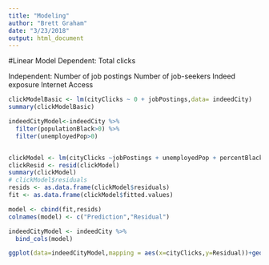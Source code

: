 ```yaml
---
title: "Modeling"
author: "Brett Graham"
date: "3/23/2018"
output: html_document
---
```


#Linear Model
Dependent:
Total clicks

Independent:
Number of job postings
Number of job-seekers
Indeed exposure
Internet Access


```r
clickModelBasic <- lm(cityClicks ~ 0 + jobPostings,data= indeedCity)
summary(clickModelBasic)

```

```r
indeedCityModel<-indeedCity %>%
  filter(populationBlack>0) %>%
  filter(unemployedPop>0)


clickModel <- lm(cityClicks ~jobPostings + unemployedPop + percentBlack,data= indeedCityModel)
clickResid <- resid(clickModel)
summary(clickModel)
# clickModel$residuals
resids <- as.data.frame(clickModel$residuals)
fit <- as.data.frame(clickModel$fitted.values)

model <- cbind(fit,resids)
colnames(model) <- c("Prediction","Residual")

indeedCityModel <- indeedCity %>%
  bind_cols(model)
```
```r
ggplot(data=indeedCityModel,mapping = aes(x=cityClicks,y=Residual))+geom_point()

```




